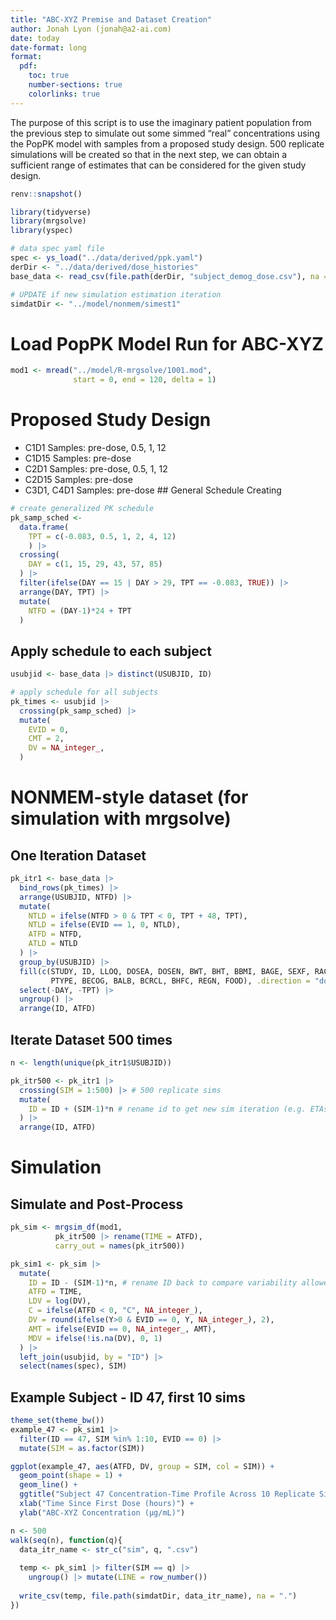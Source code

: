 ```yaml
---
title: "ABC-XYZ Premise and Dataset Creation"
author: Jonah Lyon (jonah@a2-ai.com)
date: today
date-format: long
format:
  pdf:
    toc: true
    number-sections: true
    colorlinks: true
---
```


The purpose of this script is to use the imaginary patient population from the previous step to simulate out some simmed "real" concentrations using the PopPK model with samples from a proposed study design.  500 replicate simulations will be created so that in the next step, we can obtain a sufficient range of estimates that can be considered for the given study design.


```r
renv::snapshot()
```


```r
library(tidyverse)
library(mrgsolve)
library(yspec)

# data spec yaml file
spec <- ys_load("../data/derived/ppk.yaml")
derDir <- "../data/derived/dose_histories"
base_data <- read_csv(file.path(derDir, "subject_demog_dose.csv"), na = ".")

# UPDATE if new simulation estimation iteration
simdatDir <- "../model/nonmem/simest1"

```

# Load PopPK Model Run for ABC-XYZ
```r
mod1 <- mread("../model/R-mrgsolve/1001.mod", 
              start = 0, end = 120, delta = 1)

```

# Proposed Study Design
- C1D1 Samples: pre-dose, 0.5, 1, 12
- C1D15 Samples: pre-dose
- C2D1 Samples: pre-dose, 0.5, 1, 12
- C2D15 Samples: pre-dose
- C3D1, C4D1 Samples: pre-dose
## General Schedule Creating
```r
# create generalized PK schedule
pk_samp_sched <- 
  data.frame(
    TPT = c(-0.083, 0.5, 1, 2, 4, 12)
    ) |> 
  crossing(
    DAY = c(1, 15, 29, 43, 57, 85)
  ) |> 
  filter(ifelse(DAY == 15 | DAY > 29, TPT == -0.083, TRUE)) |> 
  arrange(DAY, TPT) |> 
  mutate(
    NTFD = (DAY-1)*24 + TPT
  )

```
## Apply schedule to each subject
```r
usubjid <- base_data |> distinct(USUBJID, ID)

# apply schedule for all subjects
pk_times <- usubjid |> 
  crossing(pk_samp_sched) |> 
  mutate(
    EVID = 0,
    CMT = 2,
    DV = NA_integer_,
  )

```

# NONMEM-style dataset (for simulation with mrgsolve)
## One Iteration Dataset
```r

pk_itr1 <- base_data |> 
  bind_rows(pk_times) |> 
  arrange(USUBJID, NTFD) |> 
  mutate(
    NTLD = ifelse(NTFD > 0 & TPT < 0, TPT + 48, TPT),
    NTLD = ifelse(EVID == 1, 0, NTLD),
    ATFD = NTFD,
    ATLD = NTLD
  ) |> 
  group_by(USUBJID) |> 
  fill(c(STUDY, ID, LLOQ, DOSEA, DOSEN, BWT, BHT, BBMI, BAGE, SEXF, RACEN,
         PTYPE, BECOG, BALB, BCRCL, BHFC, REGN, FOOD), .direction = "downup") |> 
  select(-DAY, -TPT) |> 
  ungroup() |> 
  arrange(ID, ATFD)

```

## Iterate Dataset 500 times
```r
n <- length(unique(pk_itr1$USUBJID))

pk_itr500 <- pk_itr1 |> 
  crossing(SIM = 1:500) |> # 500 replicate sims
  mutate(
    ID = ID + (SIM-1)*n # rename id to get new sim iteration (e.g. ETAs are resimulated)
  ) |> 
  arrange(ID, ATFD)

```

# Simulation
## Simulate and Post-Process
```r
pk_sim <- mrgsim_df(mod1, 
          pk_itr500 |> rename(TIME = ATFD),
          carry_out = names(pk_itr500))

pk_sim1 <- pk_sim |> 
  mutate(
    ID = ID - (SIM-1)*n, # rename ID back to compare variability allowed for any one given subject
    ATFD = TIME,
    LDV = log(DV),
    C = ifelse(ATFD < 0, "C", NA_integer_),
    DV = round(ifelse(Y>0 & EVID == 0, Y, NA_integer_), 2),
    AMT = ifelse(EVID == 0, NA_integer_, AMT),
    MDV = ifelse(!is.na(DV), 0, 1)
  ) |> 
  left_join(usubjid, by = "ID") |> 
  select(names(spec), SIM)

```

## Example Subject - ID 47, first 10 sims
```r

theme_set(theme_bw())
example_47 <- pk_sim1 |> 
  filter(ID == 47, SIM %in% 1:10, EVID == 0) |>
  mutate(SIM = as.factor(SIM))

ggplot(example_47, aes(ATFD, DV, group = SIM, col = SIM)) +
  geom_point(shape = 1) + 
  geom_line() + 
  ggtitle("Subject 47 Concentration-Time Profile Across 10 Replicate Simulations") + 
  xlab("Time Since First Dose (hours)") + 
  ylab("ABC-XYZ Concentration (µg/mL)")

```

```r

n <- 500
walk(seq(n), function(q){
  data_itr_name <- str_c("sim", q, ".csv")
  
  temp <- pk_sim1 |> filter(SIM == q) |> 
    ungroup() |> mutate(LINE = row_number())
  
  write_csv(temp, file.path(simdatDir, data_itr_name), na = ".")
})

```


